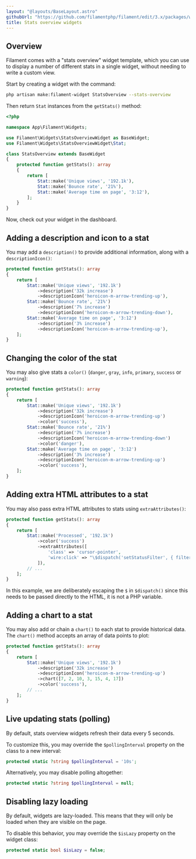 ```yaml
---
layout: "@layouts/BaseLayout.astro"
githubUrl: "https://github.com/filamentphp/filament/edit/3.x/packages/widgets/docs/02-stats-overview.md"
title: Stats overview widgets
---
```


## Overview

Filament comes with a "stats overview" widget template, which you can use to display a number of different stats in a single widget, without needing to write a custom view.

Start by creating a widget with the command:

```bash
php artisan make:filament-widget StatsOverview --stats-overview
```

Then return `Stat` instances from the `getStats()` method:

```php
<?php

namespace App\Filament\Widgets;

use Filament\Widgets\StatsOverviewWidget as BaseWidget;
use Filament\Widgets\StatsOverviewWidget\Stat;

class StatsOverview extends BaseWidget
{
    protected function getStats(): array
    {
        return [
            Stat::make('Unique views', '192.1k'),
            Stat::make('Bounce rate', '21%'),
            Stat::make('Average time on page', '3:12'),
        ];
    }
}
```

Now, check out your widget in the dashboard.

## Adding a description and icon to a stat

You may add a `description()` to provide additional information, along with a `descriptionIcon()`:

```php
protected function getStats(): array
{
    return [
        Stat::make('Unique views', '192.1k')
            ->description('32k increase')
            ->descriptionIcon('heroicon-m-arrow-trending-up'),
        Stat::make('Bounce rate', '21%')
            ->description('7% increase')
            ->descriptionIcon('heroicon-m-arrow-trending-down'),
        Stat::make('Average time on page', '3:12')
            ->description('3% increase')
            ->descriptionIcon('heroicon-m-arrow-trending-up'),
    ];
}
```

## Changing the color of the stat

You may also give stats a `color()` (`danger`, `gray`, `info`, `primary`, `success` or `warning`):

```php
protected function getStats(): array
{
    return [
        Stat::make('Unique views', '192.1k')
            ->description('32k increase')
            ->descriptionIcon('heroicon-m-arrow-trending-up')
            ->color('success'),
        Stat::make('Bounce rate', '21%')
            ->description('7% increase')
            ->descriptionIcon('heroicon-m-arrow-trending-down')
            ->color('danger'),
        Stat::make('Average time on page', '3:12')
            ->description('3% increase')
            ->descriptionIcon('heroicon-m-arrow-trending-up')
            ->color('success'),
    ];
}
```

## Adding extra HTML attributes to a stat

You may also pass extra HTML attributes to stats using `extraAttributes()`:

```php
protected function getStats(): array
{
    return [
        Stat::make('Processed', '192.1k')
            ->color('success')
            ->extraAttributes([
                'class' => 'cursor-pointer',
                'wire:click' => "\$dispatch('setStatusFilter', { filter: 'processed' })",
            ]),
        // ...
    ];
}
```

In this example, we are deliberately escaping the `$` in `$dispatch()` since this needs to be passed directly to the HTML, it is not a PHP variable.

## Adding a chart to a stat

You may also add or chain a `chart()` to each stat to provide historical data. The `chart()` method accepts an array of data points to plot:

```php
protected function getStats(): array
{
    return [
        Stat::make('Unique views', '192.1k')
            ->description('32k increase')
            ->descriptionIcon('heroicon-m-arrow-trending-up')
            ->chart([7, 2, 10, 3, 15, 4, 17])
            ->color('success'),
        // ...
    ];
}
```

## Live updating stats (polling)

By default, stats overview widgets refresh their data every 5 seconds.

To customize this, you may override the `$pollingInterval` property on the class to a new interval:

```php
protected static ?string $pollingInterval = '10s';
```

Alternatively, you may disable polling altogether:

```php
protected static ?string $pollingInterval = null;
```

## Disabling lazy loading

By default, widgets are lazy-loaded. This means that they will only be loaded when they are visible on the page.

To disable this behavior, you may override the `$isLazy` property on the widget class:

```php
protected static bool $isLazy = false;
```
